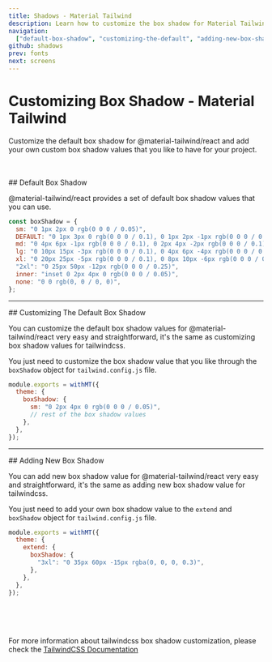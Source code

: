 ```yaml
---
title: Shadows - Material Tailwind
description: Learn how to customize the box shadow for Material Tailwind.
navigation:
  ["default-box-shadow", "customizing-the-default", "adding-new-box-shadow"]
github: shadows
prev: fonts
next: screens
---
```


# Customizing Box Shadow - Material Tailwind

Customize the default box shadow for @material-tailwind/react and add your own custom box shadow values that you like to have for your project.

<br />
<br />

<DocsTitle href="default-box-shadow">
## Default Box Shadow
</DocsTitle>

<span id="default-box-shadow" className="scroll-mt-48" />

@material-tailwind/react provides a set of default box shadow values that you can use.

```js
const boxShadow = {
  sm: "0 1px 2px 0 rgb(0 0 0 / 0.05)",
  DEFAULT: "0 1px 3px 0 rgb(0 0 0 / 0.1), 0 1px 2px -1px rgb(0 0 0 / 0.1)",
  md: "0 4px 6px -1px rgb(0 0 0 / 0.1), 0 2px 4px -2px rgb(0 0 0 / 0.1)",
  lg: "0 10px 15px -3px rgb(0 0 0 / 0.1), 0 4px 6px -4px rgb(0 0 0 / 0.1)",
  xl: "0 20px 25px -5px rgb(0 0 0 / 0.1), 0 8px 10px -6px rgb(0 0 0 / 0.1)",
  "2xl": "0 25px 50px -12px rgb(0 0 0 / 0.25)",
  inner: "inset 0 2px 4px 0 rgb(0 0 0 / 0.05)",
  none: "0 0 rgb(0, 0 / 0, 0)",
};
```

---

<DocsTitle href="customizing-the-default">
## Customizing The Default Box Shadow
</DocsTitle>

<span id="customizing-the-default" className="scroll-mt-48" />

You can customize the default box shadow values for @material-tailwind/react very easy and straightforward, it's the same as customizing box shadow values for tailwindcss.

You just need to customize the box shadow value that you like through the <Code>boxShadow</Code> object for <Code>tailwind.config.js</Code> file.

```js {4}
module.exports = withMT({
  theme: {
    boxShadow: {
      sm: "0 2px 4px 0 rgb(0 0 0 / 0.05)",
      // rest of the box shadow values
    },
  },
});
```

---

<DocsTitle href="adding-new-box-shadow">
## Adding New Box Shadow
</DocsTitle>

<span id="adding-new-box-shadow" className="scroll-mt-48" />

You can add new box shadow value for @material-tailwind/react very easy and straightforward, it's the same as adding new box shadow value for tailwindcss.

You just need to add your own box shadow value to the <Code>extend</Code> and <Code>boxShadow</Code> object for <Code>tailwind.config.js</Code> file.

```js {5}
module.exports = withMT({
  theme: {
    extend: {
      boxShadow: {
        "3xl": "0 35px 60px -15px rgba(0, 0, 0, 0.3)",
      },
    },
  },
});
```

<br />
<br />
<br />

For more information about tailwindcss box shadow customization, please check the <a href="https://tailwindcss.com/docs/box-shadow?ref=material-tailwind" target="_blank" className="font-medium hover:text-blue-500 transition-colors">TailwindCSS Documentation</a>
